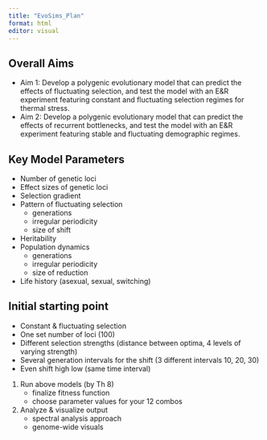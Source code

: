 ```yaml
---
title: "EvoSims_Plan"
format: html
editor: visual
---
```


## Overall Aims

-   Aim 1: Develop a polygenic evolutionary model that can predict the effects of fluctuating selection, and test the model with an E&R experiment featuring constant and fluctuating selection regimes for thermal stress.
-   Aim 2: Develop a polygenic evolutionary model that can predict the effects of recurrent bottlenecks, and test the model with an E&R experiment featuring stable and fluctuating demographic regimes.

## Key Model Parameters

-   Number of genetic loci
-   Effect sizes of genetic loci
-   Selection gradient
-   Pattern of fluctuating selection
    -   generations
    -   irregular periodicity
    -   size of shift
-   Heritability
-   Population dynamics
    -   generations
    -   irregular periodicity
    -   size of reduction
-   Life history (asexual, sexual, switching)

## Initial starting point

-   Constant & fluctuating selection
-   One set number of loci (100)
-   Different selection strengths (distance between optima, 4 levels of varying strength)
-   Several generation intervals for the shift (3 different intervals 10, 20, 30)
-   Even shift high low (same time interval)

1.  Run above models (by Th 8)
    -   finalize fitness function
    -   choose parameter values for your 12 combos
2.  Analyze & visualize output
    -   spectral analysis approach
    -   genome-wide visuals
